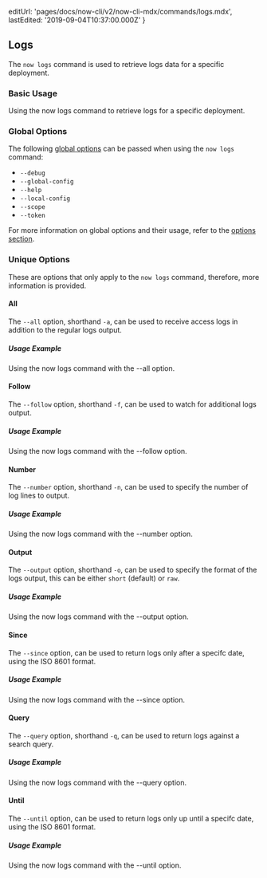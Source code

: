 
  editUrl: 'pages/docs/now-cli/v2/now-cli-mdx/commands/logs.mdx',
  lastEdited: '2019-09-04T10:37:00.000Z'
}

## Logs

The `now logs` command is used to retrieve logs data for a specific deployment.

### Basic Usage

<Snippet dark text="now logs [deployment-url]" />
<Caption>Using the <InlineCode>now logs</InlineCode> command to retrieve logs for a specific deployment.</Caption>

### Global Options

The following [global options](#options) can be passed when using the `now logs` command:

- `--debug`
- `--global-config`
- `--help`
- `--local-config`
- `--scope`
- `--token`

For more information on global options and their usage, refer to the [options section](#options).

### Unique Options

These are options that only apply to the `now logs` command, therefore, more information is provided.

#### All

The `--all` option, shorthand `-a`, can be used to receive access logs in addition to the regular logs output.

##### Usage Example

<Snippet dark text="now logs --all" />
<Caption>Using the <InlineCode>now logs</InlineCode> command with the <InlineCode>--all</InlineCode> option.</Caption>

#### Follow

The `--follow` option, shorthand `-f`, can be used to watch for additional logs output.

##### Usage Example

<Snippet dark text="now logs --follow" />
<Caption>Using the <InlineCode>now logs</InlineCode> command with the <InlineCode>--follow</InlineCode> option.</Caption>

#### Number

The `--number` option, shorthand `-n`, can be used to specify the number of log lines to output.

##### Usage Example

<Snippet dark text="now logs --number 10" />
<Caption>Using the <InlineCode>now logs</InlineCode> command with the <InlineCode>--number</InlineCode> option.</Caption>

#### Output

The `--output` option, shorthand `-o`, can be used to specify the format of the logs output, this can be either `short` (default) or `raw`.

##### Usage Example

<Snippet dark text="now logs --output raw" />
<Caption>Using the <InlineCode>now logs</InlineCode> command with the <InlineCode>--output</InlineCode> option.</Caption>

#### Since

The `--since` option, can be used to return logs only after a specifc date, using the ISO 8601 format.

##### Usage Example

<Snippet dark text="now logs --since 2019-09-04T07:05:43+00:00" />
<Caption>Using the <InlineCode>now logs</InlineCode> command with the <InlineCode>--since</InlineCode> option.</Caption>

#### Query

The `--query` option, shorthand `-q`, can be used to return logs against a search query.

##### Usage Example

<Snippet dark text="now logs --query foo" />
<Caption>Using the <InlineCode>now logs</InlineCode> command with the <InlineCode>--query</InlineCode> option.</Caption>

#### Until

The `--until` option, can be used to return logs only up until a specifc date, using the ISO 8601 format.

##### Usage Example

<Snippet dark text="now logs --until 2019-09-04T07:05:43+00:00" />
<Caption>Using the <InlineCode>now logs</InlineCode> command with the <InlineCode>--until</InlineCode> option.</Caption>

